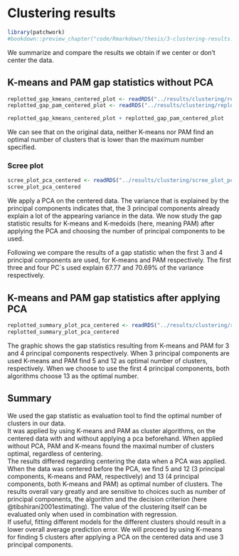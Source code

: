 # Clustering results

```r
library(patchwork)
#bookdown::preview_chapter("code/Rmarkdown/thesis/3-clustering-results.Rmd")
```


We summarize and compare the results we obtain
if we center or don't center the data.

## K-means and PAM gap statistics without PCA

```r
replotted_gap_kmeans_centered_plot <- readRDS("../results/clustering/replotted_gap_kmeans_centered_plot.rds")
replotted_gap_pam_centered_plot <- readRDS("../results/clustering/replotted_gap_pam_centered_plot.rds")
```


```r
replotted_gap_kmeans_centered_plot + replotted_gap_pam_centered_plot
```

We can see that on the original data, neither K-means nor PAM
find an optimal number of clusters that is lower than the maximum
number specified.

### Scree plot

```r
scree_plot_pca_centered <- readRDS("../results/clustering/scree_plot_pca_centered.rds")
scree_plot_pca_centered
```

We apply a PCA on the centered data.
The variance that is explained by the principal components indicates that, the 3 principal components already explain a lot of the appearing variance in the data. We now study the gap statistic results for K-means and K-medoids (here, meaning PAM) after applying the PCA and choosing the number of principal components to be used.

Following we compare the results of a gap statistic when the first 3 and 4 principal components are used, for K-means and PAM respectively.
The first three and four PC`s used explain 67.77 and 70.69% of the variance respectively.

## K-means and PAM gap statistics after applying PCA


```r
replotted_summary_plot_pca_centered <- readRDS("../results/clustering/replotted_summary_plot_pca_centered.rds")
replotted_summary_plot_pca_centered
```

The graphic shows the gap statistics resulting from K-means and PAM for 3 and 4 principal components respectively. When 3 principal components are used K-means and PAM
find 5 and 12 as optimal number of clusters, respectively. When we choose to use
the first 4 principal components, both algorithms choose 13 as the optimal number.


## Summary
We used the gap statistic as evaluation tool to find the optimal number
of clusters in our data.  
It was applied by using K-means and PAM as cluster algorithms, on
the centered data with and without applying a pca beforehand.
When applied without PCA, PAM and K-means found the maximal number of 
clusters optimal, regardless of centering.  
The results differed regarding centering the data when a PCA was applied.  
When the data was centered before the PCA, we find 5 and 12 (3 principal components,
K-means and PAM, respectively) and 13 (4 principal components, both K-means and PAM) as optimal number of clusters.
The results overall vary greatly and are sensitive to choices such as number of principal components, the algorithm and the decision criterion (here @tibshirani2001estimating).
The value of the clustering itself can be evaluated only when used in
combination with regression.  
If useful, fitting different models for the different clusters should result
in a lower overall average prediction error.
We will proceed by using K-means for finding 5 clusters after applying a PCA on the centered data and use 3 principal components.

